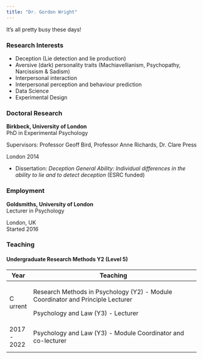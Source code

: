 ```yaml
---
title: "Dr. Gordon Wright"
---
```


It's all pretty busy these days!

### Research Interests

-   Deception (Lie detection and lie production)
-   Aversive (dark) personality traits (Machiavellianism, Psychopathy,
    Narcissism & Sadism)
-   Interpersonal interaction
-   Interpersonal perception and behaviour prediction
-   Data Science
-   Experimental Design

### Doctoral Research

::: {.d-flex .justify-content-between}
<div>

**Birkbeck, University of London**\
PhD in Experimental Psychology

Supervisors: Professor Geoff Bird, Professor Anne Richards, Dr. Clare
Press

</div>

::: text-end
London 2014
:::
:::

-   Dissertation: *Deception General Ability: Individual differences in
    the ability to lie and to detect deception* (ESRC funded)

### Employment

::: {.d-flex .justify-content-between}
<div>

**Goldsmiths, University of London**\
Lecturer in Psychology

</div>

::: text-end
London, UK\
Started 2016
:::
:::

### Teaching

#### Undergraduate Research Methods Y2 (Level 5)

+--------+-------------------------------------------------------------+
| Year   | Teaching                                                    |
+========+=============================================================+
| C      | Research Methods in Psychology (Y2) - Module Coordinator    |
| urrent | and Principle Lecturer                                      |
|        |                                                             |
|        | Psychology and Law (Y3) - Lecturer                          |
+--------+-------------------------------------------------------------+
| 2017 - | Psychology and Law (Y3) - Module Coordinator and            |
| 2022   | co-lecturer                                                 |
+--------+-------------------------------------------------------------+
|        |                                                             |
+--------+-------------------------------------------------------------+

<!-- ::: {.d-flex .justify-content-between} -->

<!-- ::: {} -->

<!-- Introduction to R for NYU Datalab -->

<!-- ::: -->

<!-- ::: {.text-end} -->

<!-- January 2013 -->

<!-- ::: -->

<!-- ::: -->
